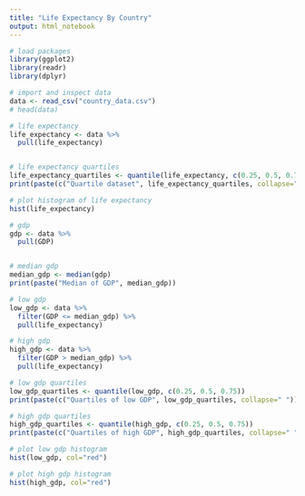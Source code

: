 ```yaml
---
title: "Life Expectancy By Country"
output: html_notebook
---
```


```r
# load packages
library(ggplot2)
library(readr)
library(dplyr)
```

```r
# import and inspect data
data <- read_csv("country_data.csv")
# head(data)
```

```r
# life expectancy
life_expectancy <- data %>%
  pull(life_expectancy)


# life expectancy quartiles
life_expectancy_quartiles <- quantile(life_expectancy, c(0.25, 0.5, 0.75))
print(paste(c("Quartile dataset", life_expectancy_quartiles, collapse="")))
```

```r
# plot histogram of life expectancy
hist(life_expectancy)
```

```r
# gdp
gdp <- data %>%
  pull(GDP)


# median gdp
median_gdp <- median(gdp)
print(paste("Median of GDP", median_gdp))
```

```r
# low gdp
low_gdp <- data %>%
  filter(GDP <= median_gdp) %>%
  pull(life_expectancy)

# high gdp
high_gdp <- data %>%
  filter(GDP > median_gdp) %>%
  pull(life_expectancy)

# low gdp quartiles
low_gdp_quartiles <- quantile(low_gdp, c(0.25, 0.5, 0.75))
print(paste(c("Quartiles of low GDP", low_gdp_quartiles, collapse=" ")))

# high gdp quartiles
high_gdp_quartiles <- quantile(high_gdp, c(0.25, 0.5, 0.75))
print(paste(c("Quartiles of high GDP", high_gdp_quartiles, collapse=" ")))
```

```r
# plot low gdp histogram
hist(low_gdp, col="red")

# plot high gdp histogram
hist(high_gdp, col="red")
```
